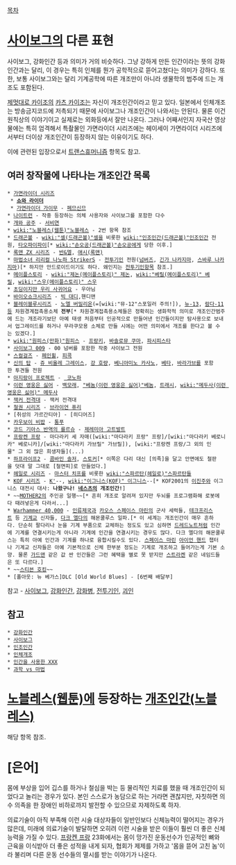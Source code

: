 [[목차]]

= [[사이보그]]의 다른 표현 =
사이보그, 강화인간 등과 의미가 거의 비슷하다. 그냥 강하게 만든 인간이라는 뜻의 강화인간과는 달리, 이 경우는 특히 인체를 뭔가 공학적으로 뜯어고쳤다는 의미가 강하다. 또한, 보통 사이보그와는 달리 기계공학에 따른 개조만이 아니라 생물학의 범주에 드는 개조도 포함된다.

[[제멋대로 카이조]]의 [[카츠 카이조]]는 자신이 개조인간이라고 믿고 있다. 일본에서 인체개조는 방송금지코드에 저촉되기 때문에 사이보그나 개조인간이 나와서는 안된다. 물론 이건 원칙상의 이야기이고 실제로는 외화등에서 잘만 나온다. 그러나 어째서인지 자국산 영상물에는 특히 엄격해서 특촬물인 가면라이더 시리즈에는 헤이세이 가면라이더 시리즈에서부터 더이상 개조인간이 등장하지 않는 이유이기도 하다.

이에 관련된 입장으로서 [[트랜스휴머니즘]] 항목도 참고.
== 여러 창작물에 나타나는 개조인간 목록 ==
 * [[가면라이더 시리즈]]
  * '''[[쇼와 라이더]]'''
  * [[가면라이더 가이무]] - [[페므신므]]
 * [[나이트런]] - 작중 등장하는 의체 사용자와 사이보그를 포함한 다수
 * [[개와 공주]] - [[서비연]]
 * [[wiki:"노블레스(웹툰)"노블레스]] - 2번 항목 참조
 * [[드래곤볼]] - [[wiki:"셀(드래곤볼)"셀]]을 비롯한 [[wiki:"인조인간(드래곤볼)"인조인간]] 전원, [[타오파이파이]][* [[wiki:"손오공(드래곤볼)"손오공]]에게 당한 이후.]
 * [[록맨 ZX 시리즈]] - [[반&엘]], [[애시(록맨)]]
 * [[마법소녀 리리컬 나노하 StrikerS]] - [[전투기인]] 전원([[넘버즈]], [[긴가 나카지마]], [[스바루 나카지마]])[* 하지만 안드로이드이기도 하다. 왜인지는 [[전투기인]]항목 참조.]
 * [[메이플스토리]] - [[wiki:"제논(메이플스토리)" 제논]], [[wiki:"베릴(메이플스토리)" 베릴]], [[wiki:"스우(메이플스토리)" 스우]]
 * [[초딩이지만 우리 사귀어요]] - 우아님
 * [[바이오쇼크]]시리즈 - [[빅 대디]],핸디맨
 * [[블레이블루]]시리즈 - [[노엘 버밀리온]](=[wiki:"뮤-12"스포일러 주의!]), [[뉴-13]], [[람다-11]]등 차원경계접촉용소체 '''전부'''[* 차원경계접촉용소체들은 정확히는 생화학적 의미로 개조인간범주에 드는 개조라기보단 아예 태생 처음부터 인공적으로 만들어낸 인간들이지만 탐사용으로 보내서 업그레이드를 하거나 무라쿠모용 소체로 만들 시에는 어떤 의미에서 개조를 한다고 볼 수는 있겠다.]
 * [[wiki:"원피스(만화)"원피스]] - [[프랑키]], [[바솔로뮤 쿠마]], [[파시피스타]]
 * [[사이보그 009]] - 00 넘버를 포함한 작중 사이보그 전원
 * [[스컬걸즈]] - [[페인휠]], [[피콕]]
 * [[신의 탑]] - [[쥬 비올레 그레이스]], [[강 호량]], [[베니아미노 카사노]], [[베타]], [[바라가브]]를 포함한 투견들 전원
 * [[아지랑이 프로젝트]] - [[코노하(아지랑이 프로젝트)| 코노하]]
 * [[이런 영웅은 싫어]] - [[백모래]], [["베놈(이런 영웅은 싫어)"베놈]], [[트래시]], [[wiki:"메두사(이런 영웅은 싫어)" 메두사]]
 * [[잭커 전격대]] - 잭커 전격대
 * [[철권 시리즈]] - [[브라이언 퓨리]]
 * [취성의 가르간티아] - [히디어즈]
 * [[카우보이 비밥]] - [[통푸]]
 * [[코드 기아스 반역의 를르슈]] - [[제레미아 고트발트]]
 * [[프랑켄 프랑]] - 마다라키 세 자매([wiki:"마다라키 프랑" 프랑]/[wiki:"마다라키 베로니카" 베로니카]/[wiki:"마다라키 가브릴" 가브릴]), [wiki:"프랑켄 프랑/그 외의 인물" 그 외 많은 희생자들](...)
 * [[하프라이프2]] - [[콤바인 솔저]], [[스토커]][* 이쪽은 다리 대신 [의족]을 달고 안면에도 철판을 덧대 말 그대로 [철면피]로 만들었다.]
 * [[헤일로 시리즈]] - [[마스터 치프]]를 비롯한 [[wiki:"스파르탄(헤일로)"스파르탄]]들
 * [[KOF 시리즈]] - [[K']]--, [[wiki:"이그니스(KOF)" 이그니스]]--[* KOF2001의 [[이진주]]와 이그니스 대전시 대사: ''' 나왔구나! [[네스츠]]의 개조인간!''']
 * ~~[[MOTHER2]]의 주인공 일행~~[* 흔히 개조로 알려져 있지만 두뇌를 프로그램화해 로봇에다 때려넣은게 다라서...]
 * [[Warhammer 40,000]] - [[인류제국]]과 [[카오스 스페이스 마린]]의 군사 세력들, [[테크프리스트]] 등 [[기계교]] 신자들, [[다크 엘다]]의 해몬쿨루스 일파.[* 이 세계는 개조인간이 매우 흔하다. 단순히 팔다리나 눈을 기계 부품으로 교체하는 정도도 있고 심하면 [[드레드노트]]처럼 인간에 기계를 연결시키는게 아니라 기계에 인간을 연결시키는 경우도 많다. 다크 엘다의 해몬쿨루스는 특히 아예 인간과 기계를 하나로 융합시킬수도 있다. [[스페이스 마린]] [[아이언 핸드]] 챕터나 기계교 신자들은 아예 기본적으로 신체 한부분 정도는 기계로 개조하고 들어가는게 기본 소양. 물론 [[가드맨]] 같은 값 싼 인간들은 그런 혜택을 별로 못 받지만 [[스트라켄]] 같은 네임드들은 또 다르다.]
 * ~~[[스티븐 호킹]]~~
 * [폴아웃: 뉴 베가스]DLC [Old World Blues] - [6번째 배달부]
참고 - [[사이보그]], [[강화인간]], [[강화병]], [[전투기인]], [[괴인]]

== 참고 ==
 * [[강화인간]]
 * [[사이보그]]
 * [[인조인간]]
 * [[인체개조]]
 * [[인간을 사용한 XXX]]
 * [[과학 vs 마법]]

= [[노블레스(웹툰)]]에 등장하는 [[개조인간(노블레스)]] =
해당 항목 참조.

= [은어] =
몸에 부상을 입어 깁스를 하거나 철심을 박는 등 물리적인 치료를 했을 때 개조인간이 되었다고 놀리는 경우가 있다. 본인 스스로가 농담으로 하는 거라면 괜찮지만, 자칫하면 의수 의족을 한 장애인 비하로까지 발전할 수 있으므로 자제하도록 하자.

의료기술이 아직 부족해 이런 시술 대상자들이 일반인보다 신체능력이 떨어지는 경우가 많은데, 미래에 의료기술이 발달하면 오히려 이런 시술을 받은 이들이 훨씬 더 좋은 신체능력을 가질 수 있다. [[프랑켄 프랑]] 23화에서는 몸이 망가진 운동선수가 인공적인 뼈와 근육을 이식받아 더 좋은 성적을 내게 되자, 협회가 제제를 가하고 '몸을 뜯어 고친 놈'이라 불리며 다른 운동 선수들의 멸시를 받는 이야기가 나온다.
